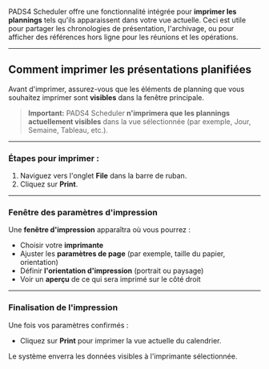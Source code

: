 PADS4 Scheduler offre une fonctionnalité intégrée pour **imprimer les plannings** tels qu'ils apparaissent dans votre vue actuelle. Ceci est utile pour partager les chronologies de présentation, l'archivage, ou pour afficher des références hors ligne pour les réunions et les opérations.

***

## Comment imprimer les présentations planifiées

Avant d'imprimer, assurez-vous que les éléments de planning que vous souhaitez imprimer sont **visibles** dans la fenêtre principale.

> **Important:** PADS4 Scheduler **n'imprimera que les plannings actuellement visibles** dans la vue sélectionnée (par exemple, Jour, Semaine, Tableau, etc.).

***

### Étapes pour imprimer :

1. Naviguez vers l'onglet **File** dans la barre de ruban.
2. Cliquez sur **Print**.

***

### Fenêtre des paramètres d'impression

Une **fenêtre d'impression** apparaîtra où vous pourrez :

* Choisir votre **imprimante**
* Ajuster les **paramètres de page** (par exemple, taille du papier, orientation)
* Définir **l'orientation d'impression** (portrait ou paysage)
* Voir un **aperçu** de ce qui sera imprimé sur le côté droit

***

### Finalisation de l'impression

Une fois vos paramètres confirmés :

* Cliquez sur **Print** pour imprimer la vue actuelle du calendrier.

Le système enverra les données visibles à l'imprimante sélectionnée.
